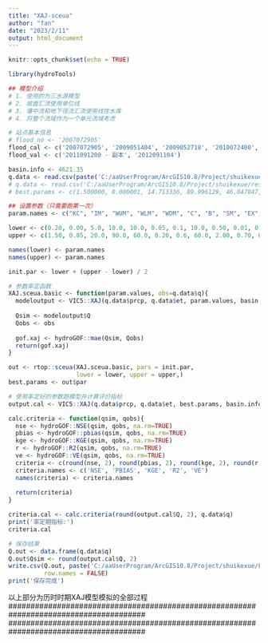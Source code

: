 ```yaml
---
title: "XAJ-sceua"
author: "fan"
date: "2023/2/11"
output: html_document
---
```


```r
knitr::opts_chunk$set(echo = TRUE)
```

```r
library(hydroTools)
```

```r
## 模型介绍
# 1. 使用的为三水源模型
# 2. 坡面汇流使用单位线
# 3. 壤中流和地下径流汇流使用线性水库
# 4. 将整个流域作为一个单元流域考虑
```



```r
# 站点基本信息
# flood_no <- '2007072905'
flood_cal <- c('2007072905', '2009051404', '2009052718', '2010072400', '2010082318', '2011091708')
flood_val <- c('2011091200 - 副本', '2012091104')

basin.info <- 4621.35
q.data <- read.csv(paste('C:/aaUserProgram/ArcGIS10.8/Project/shuikexue/模型构建/', flood_cal[5], '.csv', sep = ''))
# q.data <- read.csv('C:/aaUserProgram/ArcGIS10.8/Project/shuikexue/result.csv')
# best.params <- c(1.500000, 0.000001, 14.713336, 89.996129, 46.047847, 0.063660, 0.100000, 10.000423, 1.244793, 0.152762, 0.699998, 0.900000, 0.987350, 4.354315, 5.999583)
```


```r
## 设置参数（只需要跑第一次）
param.names <- c("KC", "IM", "WUM", "WLM", "WDM", "C", "B", "SM", "EX", "KI", "KG", "CI", "CG", "N", "NK")

lower <- c(0.20, 0.00, 5.0, 10.0, 10.0, 0.05, 0.1, 10.0, 0.50, 0.01, 0.01, 0.50, 0.95, 0.1, 1.0)
upper <- c(1.50, 0.05, 20.0, 90.0, 60.0, 0.20, 0.6, 60.0, 2.00, 0.70, 0.70, 0.90, 0.998, 5.0, 6.0)

names(lower) <- param.names
names(upper) <- param.names

init.par <- lower + (upper - lower) / 2
```


```r
# 参数率定函数
XAJ.sceua.basic <- function(param.values, obs=q.data$q){
  modeloutput <- VIC5::XAJ(q.data$prcp, q.data$et, param.values, basin.info, dt=1)
  
  Qsim <- modeloutput$Q
  Qobs <- obs
  
  gof.xaj <- hydroGOF::mae(Qsim, Qobs)
  return(gof.xaj)
}

out <- rtop::sceua(XAJ.sceua.basic, pars = init.par,
                   lower = lower, upper = upper,)
best.params <- out$par

```

```r
# 使用率定好的参数跑模型并计算评价指标
output.cal <- VIC5::XAJ(q.data$prcp, q.data$et, best.params, basin.info, dt=1)

calc.criteria <- function(qsim, qobs){
  nse <- hydroGOF::NSE(qsim, qobs, na.rm=TRUE)
  pbias <- hydroGOF::pbias(qsim, qobs, na.rm=TRUE)
  kge <- hydroGOF::KGE(qsim, qobs, na.rm=TRUE)
  r <- hydroGOF::R2(qsim, qobs, na.rm=TRUE)
  ve <- hydroGOF::VE(qsim, qobs, na.rm=TRUE)
  criteria <- c(round(nse, 2), round(pbias, 2), round(kge, 2), round(r, 2), round(ve, 2))
  criteria.names <- c('NSE', 'PBIAS', 'KGE', 'R2', 'VE')
  names(criteria) <- criteria.names
  
  return(criteria)
}

criteria.cal <- calc.criteria(round(output.cal$Q, 2), q.data$q)
print('率定期指标:')
criteria.cal
```

```r
# 保存结果
Q.out <- data.frame(q.data$q)
Q.out$Qsim <- round(output.cal$Q, 2)
write.csv(Q.out, paste('C:/aaUserProgram/ArcGIS10.8/Project/shuikexue/模拟结果/率定/', 'flood_no', '_XAJ模拟结果.csv', sep = ''), 
          row.names = FALSE)
print('保存完成')
```

以上部分为历时时期XAJ模型模拟的全部过程
#######################################################################################
#######################################################################################

